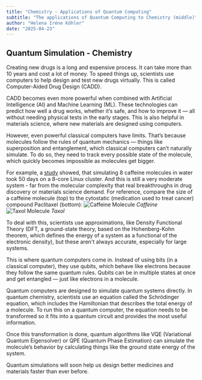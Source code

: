 ```yaml
---
title: "Chemistry - Applications of Quantum Computing"
subtitle: "The applications of Quantum Computing to Chemistry (middle)"
author: "Helena Iréne Köhler"
date: "2025-04-23"
---
```


## Quantum Simulation - Chemistry

Creating new drugs is a long and expensive process. It can take more than 10 years and cost a lot of money. To speed things up, scientists use computers to help design and test new drugs virtually. This is called Computer-Aided Drug Design (CADD).

CADD becomes even more powerful when combined with Artificial Intelligence (AI) and Machine Learning (ML). These technologies can predict how well a drug works, whether it’s safe, and how to improve it — all without needing physical tests in the early stages. This is also helpful in materials science, where new materials are designed using computers.

However, even powerful classical computers have limits. That’s because molecules follow the rules of quantum mechanics — things like superposition and entanglement, which classical computers can’t naturally simulate. To do so, they need to track every possible state of the molecule, which quickly becomes impossible as molecules get bigger.

For example, a [study](https://pubmed.ncbi.nlm.nih.gov/21812485/) showed, that simulating 8 caffeine molecules in water took 50 days on a 8-core Linux cluster. And this is still a very moderate system - far from the molecular complexity that real breakthroughs in drug discovery or materials science demand. For reference, compare the size of a caffeine molecule (top) to the cytostatic (medication used to treat cancer) compound Paclitaxel (bottom):
![Caffeine Molecule](/posts/assets/entries/qchemistry/caffeinemol.png)
_Caffeine_
![Taxol Molecule](/posts/assets/entries/qchemistry/taxolmol.png)
_Taxol_

To deal with this, scientists use approximations, like Density Functional Theory (DFT, a ground-state theory, based on the Hohenberg-Kohn theorem, which defines the energy of a system as a functional of the electronic density), but these aren't always accurate, especially for large systems.

This is where quantum computers come in. Instead of using bits (in a classical computer), they use qubits, which behave like electrons because they follow the same quantum rules. Qubits can be in multiple states at once and get entangled — just like electrons in a molecule.

Quantum computers are designed to simulate quantum systems directly. In quantum chemistry, scientists use an equation called the Schrödinger equation, which includes the Hamiltonian that describes the total energy of a molecule. To run this on a quantum computer, the equation needs to be transformed so it fits into a quantum circuit and provides the most useful information.

Once this transformation is done, quantum algorithms like VQE (Variational Quantum Eigensolver) or QPE (Quantum Phase Estimation) can simulate the molecule’s behavior by calculating things like the ground state energy of the system.

Quantum simulations will soon help us design better medicines and materials faster than ever before.
